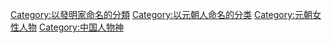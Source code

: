 [[Category:以發明家命名的分類|Category:以發明家命名的分類]]
[[Category:以元朝人命名的分类|Category:以元朝人命名的分类]]
[[Category:元朝女性人物|Category:元朝女性人物]]
[[Category:中国人物神|Category:中国人物神]]